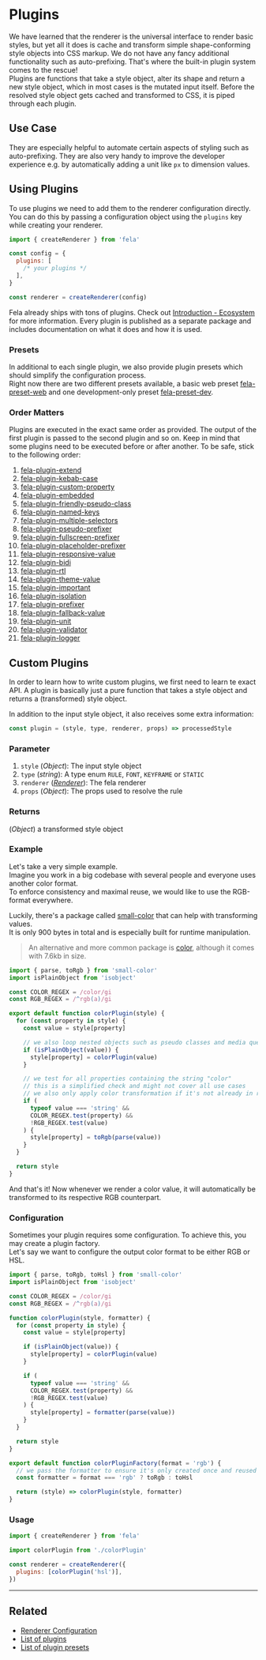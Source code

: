 # Plugins

We have learned that the renderer is the universal interface to render basic styles, but yet all it does is cache and transform simple shape-conforming style objects into CSS markup. We do not have any fancy additional functionality such as auto-prefixing. That's where the built-in plugin system comes to the rescue!<br />
Plugins are functions that take a style object, alter its shape and return a new style object, which in most cases is the mutated input itself.
Before the resolved style object gets cached and transformed to CSS, it is piped through each plugin.

## Use Case

They are especially helpful to automate certain aspects of styling such as auto-prefixing. They are also very handy to improve the developer experience e.g. by automatically adding a unit like `px` to dimension values.

## Using Plugins

To use plugins we need to add them to the renderer configuration directly. You can do this by passing a configuration object using the `plugins` key while creating your renderer.

```javascript
import { createRenderer } from 'fela'

const config = {
  plugins: [
    /* your plugins */
  ],
}

const renderer = createRenderer(config)
```

Fela already ships with tons of plugins. Check out [Introduction - Ecosystem](intro/ecosystem#plugins) for more information. Every plugin is published as a separate package and includes documentation on what it does and how it is used.

### Presets

In additional to each single plugin, we also provide plugin presets which should simplify the configuration process.<br />
Right now there are two different presets available, a basic web preset [fela-preset-web](https://github.com/robinweser/fela/tree/master/packages/fela-preset-web) and one development-only preset [fela-preset-dev](https://github.com/robinweser/fela/tree/master/packages/fela-preset-dev).

### Order Matters

Plugins are executed in the exact same order as provided. The output of the first plugin is passed to the second plugin and so on. Keep in mind that some plugins need to be executed before or after another. To be safe, stick to the following order:

1. [fela-plugin-extend](https://github.com/robinweser/fela/tree/master/packages/fela-plugin-extend)
2. [fela-plugin-kebab-case](https://github.com/robinweser/fela/tree/master/packages/fela-plugin-kebab-case)
3. [fela-plugin-custom-property](https://github.com/robinweser/fela/tree/master/packages/fela-plugin-custom-property)
4. [fela-plugin-embedded](https://github.com/robinweser/fela/tree/master/packages/fela-plugin-embedded)
5. [fela-plugin-friendly-pseudo-class](https://github.com/robinweser/fela/tree/master/packages/fela-plugin-friendly-pseudo-class)
6. [fela-plugin-named-keys](https://github.com/robinweser/fela/tree/master/packages/fela-plugin-named-keys)
7. [fela-plugin-multiple-selectors](https://github.com/robinweser/fela/tree/master/packages/fela-plugin-multiple-selectors)
8. [fela-plugin-pseudo-prefixer](https://github.com/robinweser/fela/tree/master/packages/fela-plugin-pseudo-prefixer)
9. [fela-plugin-fullscreen-prefixer](https://github.com/robinweser/fela/tree/master/packages/fela-plugin-fullscreen-prefixer)
10. [fela-plugin-placeholder-prefixer](https://github.com/robinweser/fela/tree/master/packages/fela-plugin-placeholder-prefixer)
11. [fela-plugin-responsive-value](https://github.com/robinweser/fela/tree/master/packages/fela-plugin-responsive-value)
12. [fela-plugin-bidi](https://github.com/robinweser/fela/tree/master/packages/fela-plugin-bidi)
13. [fela-plugin-rtl](https://github.com/robinweser/fela/tree/master/packages/fela-plugin-rtl)
14. [fela-plugin-theme-value](https://github.com/robinweser/fela/tree/master/packages/fela-plugin-theme-value)
15. [fela-plugin-important](https://github.com/robinweser/fela/tree/master/packages/fela-plugin-important)
16. [fela-plugin-isolation](https://github.com/robinweser/fela/tree/master/packages/fela-plugin-isolation)
17. [fela-plugin-prefixer](https://github.com/robinweser/fela/tree/master/packages/fela-plugin-prefixer)
18. [fela-plugin-fallback-value](https://github.com/robinweser/fela/tree/master/packages/fela-plugin-fallback-value)
19. [fela-plugin-unit](https://github.com/robinweser/fela/tree/master/packages/fela-plugin-unit)
20. [fela-plugin-validator](https://github.com/robinweser/fela/tree/master/packages/fela-plugin-validator)
21. [fela-plugin-logger](https://github.com/robinweser/fela/tree/master/packages/fela-plugin-logger)

## Custom Plugins

In order to learn how to write custom plugins, we first need to learn te exact API. A plugin is basically just a pure function that takes a style object and returns a (transformed) style object.

In addition to the input style object, it also receives some extra information:

```javascript
const plugin = (style, type, renderer, props) => processedStyle
```

### Parameter

1. `style` (_Object_): The input style object
2. `type` (_string_): A type enum `RULE`, `FONT`, `KEYFRAME` or `STATIC`
3. `renderer` ([_Renderer_](api/fela/renderer)): The fela renderer
4. `props` (_Object_): The props used to resolve the rule

### Returns

(_Object_) a transformed style object

### Example

Let's take a very simple example. <br />
Imagine you work in a big codebase with several people and everyone uses another color format.<br />
To enforce consistency and maximal reuse, we would like to use the RGB-format everywhere.

Luckily, there's a package called [small-color](https://github.com/robinweser/small-color) that can help with transforming values.<br />
It is only 900 bytes in total and is especially built for runtime manipulation.

> An alternative and more common package is [color](https://github.com/Qix-/color), although it comes with 7.6kb in size.

```javascript name=colorPlugin.js
import { parse, toRgb } from 'small-color'
import isPlainObject from 'isobject'

const COLOR_REGEX = /color/gi
const RGB_REGEX = /^rgb(a)/gi

export default function colorPlugin(style) {
  for (const property in style) {
    const value = style[property]

    // we also loop nested objects such as pseudo classes and media queries
    if (isPlainObject(value)) {
      style[property] = colorPlugin(value)
    }

    // we test for all properties containing the string "color"
    // this is a simplified check and might not cover all use cases
    // we also only apply color transformation if it's not already in rgb-format
    if (
      typeof value === 'string' &&
      COLOR_REGEX.test(property) &&
      !RGB_REGEX.test(value)
    ) {
      style[property] = toRgb(parse(value))
    }
  }

  return style
}
```

And that's it! Now whenever we render a color value, it will automatically be transformed to its respective RGB counterpart.

### Configuration

Sometimes your plugin requires some configuration. To achieve this, you may create a plugin factory.<br />
Let's say we want to configure the output color format to be either RGB or HSL.

```javascript name=colorPlugin.js
import { parse, toRgb, toHsl } from 'small-color'
import isPlainObject from 'isobject'

const COLOR_REGEX = /color/gi
const RGB_REGEX = /^rgb(a)/gi

function colorPlugin(style, formatter) {
  for (const property in style) {
    const value = style[property]

    if (isPlainObject(value)) {
      style[property] = colorPlugin(value)
    }

    if (
      typeof value === 'string' &&
      COLOR_REGEX.test(property) &&
      !RGB_REGEX.test(value)
    ) {
      style[property] = formatter(parse(value))
    }
  }

  return style
}

export default function colorPluginFactory(format = 'rgb') {
  // we pass the formatter to ensure it's only created once and reused
  const formatter = format === 'rgb' ? toRgb : toHsl

  return (style) => colorPlugin(style, formatter)
}
```

### Usage

```javascript name=renderer.js
import { createRenderer } from 'fela'

import colorPlugin from './colorPlugin'

const renderer = createRenderer({
  plugins: [colorPlugin('hsl')],
})
```

---

## Related

- [Renderer Configuration](advanced/renderer-configuration)
- [List of plugins](intro/ecosystem#plugins)
- [List of plugin presets](intro/ecosystem/plugin-presets)

